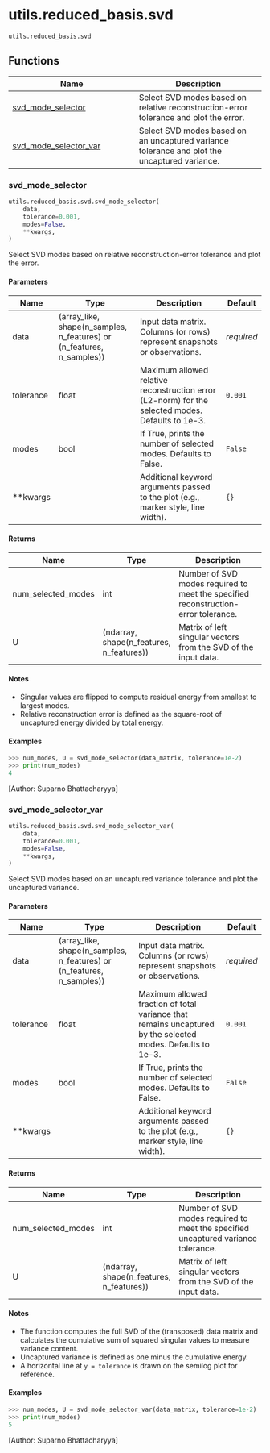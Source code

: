 # utils.reduced_basis.svd { #skrom.utils.reduced_basis.svd }

`utils.reduced_basis.svd`



## Functions

| Name | Description |
| --- | --- |
| [svd_mode_selector](#skrom.utils.reduced_basis.svd.svd_mode_selector) | Select SVD modes based on relative reconstruction-error tolerance and plot the error. |
| [svd_mode_selector_var](#skrom.utils.reduced_basis.svd.svd_mode_selector_var) | Select SVD modes based on an uncaptured variance tolerance and plot the uncaptured variance. |

### svd_mode_selector { #skrom.utils.reduced_basis.svd.svd_mode_selector }

```python
utils.reduced_basis.svd.svd_mode_selector(
    data,
    tolerance=0.001,
    modes=False,
    **kwargs,
)
```

Select SVD modes based on relative reconstruction-error tolerance and plot the error.

#### Parameters {.doc-section .doc-section-parameters}

| Name      | Type                                                                  | Description                                                                                       | Default    |
|-----------|-----------------------------------------------------------------------|---------------------------------------------------------------------------------------------------|------------|
| data      | (array_like, shape(n_samples, n_features) or (n_features, n_samples)) | Input data matrix. Columns (or rows) represent snapshots or observations.                         | _required_ |
| tolerance | float                                                                 | Maximum allowed relative reconstruction error (L2-norm) for the selected modes. Defaults to 1e-3. | `0.001`    |
| modes     | bool                                                                  | If True, prints the number of selected modes. Defaults to False.                                  | `False`    |
| **kwargs  |                                                                       | Additional keyword arguments passed to the plot (e.g., marker style, line width).                 | `{}`       |

#### Returns {.doc-section .doc-section-returns}

| Name               | Type                                     | Description                                                                        |
|--------------------|------------------------------------------|------------------------------------------------------------------------------------|
| num_selected_modes | int                                      | Number of SVD modes required to meet the specified reconstruction-error tolerance. |
| U                  | (ndarray, shape(n_features, n_features)) | Matrix of left singular vectors from the SVD of the input data.                    |

#### Notes {.doc-section .doc-section-notes}

- Singular values are flipped to compute residual energy from smallest to largest modes.
- Relative reconstruction error is defined as the square-root of uncaptured energy divided by
  total energy.

#### Examples {.doc-section .doc-section-examples}

```python
>>> num_modes, U = svd_mode_selector(data_matrix, tolerance=1e-2)
>>> print(num_modes)
4
```

[Author: Suparno Bhattacharyya]

### svd_mode_selector_var { #skrom.utils.reduced_basis.svd.svd_mode_selector_var }

```python
utils.reduced_basis.svd.svd_mode_selector_var(
    data,
    tolerance=0.001,
    modes=False,
    **kwargs,
)
```

Select SVD modes based on an uncaptured variance tolerance and plot the uncaptured variance.

#### Parameters {.doc-section .doc-section-parameters}

| Name      | Type                                                                  | Description                                                                                                 | Default    |
|-----------|-----------------------------------------------------------------------|-------------------------------------------------------------------------------------------------------------|------------|
| data      | (array_like, shape(n_samples, n_features) or (n_features, n_samples)) | Input data matrix. Columns (or rows) represent snapshots or observations.                                   | _required_ |
| tolerance | float                                                                 | Maximum allowed fraction of total variance that remains uncaptured by the selected modes. Defaults to 1e-3. | `0.001`    |
| modes     | bool                                                                  | If True, prints the number of selected modes. Defaults to False.                                            | `False`    |
| **kwargs  |                                                                       | Additional keyword arguments passed to the plot (e.g., marker style, line width).                           | `{}`       |

#### Returns {.doc-section .doc-section-returns}

| Name               | Type                                     | Description                                                                       |
|--------------------|------------------------------------------|-----------------------------------------------------------------------------------|
| num_selected_modes | int                                      | Number of SVD modes required to meet the specified uncaptured variance tolerance. |
| U                  | (ndarray, shape(n_features, n_features)) | Matrix of left singular vectors from the SVD of the input data.                   |

#### Notes {.doc-section .doc-section-notes}

- The function computes the full SVD of the (transposed) data matrix and calculates the
  cumulative sum of squared singular values to measure variance content.
- Uncaptured variance is defined as one minus the cumulative energy.
- A horizontal line at `y = tolerance` is drawn on the semilog plot for reference.

#### Examples {.doc-section .doc-section-examples}

```python
>>> num_modes, U = svd_mode_selector_var(data_matrix, tolerance=1e-2)
>>> print(num_modes)
5
```

[Author: Suparno Bhattacharyya]